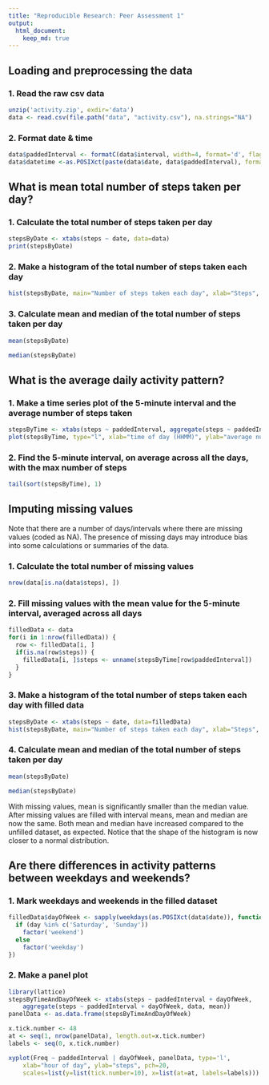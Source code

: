 ```yaml
---
title: "Reproducible Research: Peer Assessment 1"
output: 
  html_document:
    keep_md: true
---
```



## Loading and preprocessing the data

### 1. Read the raw csv data

```r
unzip('activity.zip', exdir='data')
data <- read.csv(file.path("data", "activity.csv"), na.strings="NA")
```

### 2. Format date & time

```r
data$paddedInterval <- formatC(data$interval, width=4, format='d', flag=0)
data$datetime <-as.POSIXct(paste(data$date, data$paddedInterval), format="%Y-%m-%d %H%M")
```

## What is mean total number of steps taken per day?

### 1. Calculate the total number of steps taken per day

```r
stepsByDate <- xtabs(steps ~ date, data=data)
print(stepsByDate)
```

### 2. Make a histogram of the total number of steps taken each day

```r
hist(stepsByDate, main="Number of steps taken each day", xlab="Steps", col="pink")
```

### 3. Calculate mean and median of the total number of steps taken per day

```r
mean(stepsByDate)
```

```r
median(stepsByDate)
```

## What is the average daily activity pattern?

### 1. Make a time series plot of the 5-minute interval and the average number of steps taken

```r
stepsByTime <- xtabs(steps ~ paddedInterval, aggregate(steps ~ paddedInterval, data, mean))
plot(stepsByTime, type="l", xlab="time of day (HHMM)", ylab="average number of steps")
```

### 2. Find the 5-minute interval, on average across all the days, with the max number of steps

```r
tail(sort(stepsByTime), 1)
```

## Imputing missing values

Note that there are a number of days/intervals where there are missing values (coded as NA). The presence of missing days may introduce bias into some calculations or summaries of the data.

### 1. Calculate the total number of missing values

```r
nrow(data[is.na(data$steps), ])
```

### 2. Fill missing values with the mean value for the 5-minute interval, averaged across all days

```r
filledData <- data
for(i in 1:nrow(filledData)) {
  row <- filledData[i, ]
  if(is.na(row$steps)) {
    filledData[i, ]$steps <- unname(stepsByTime[row$paddedInterval])
  }
}
```

### 3. Make a histogram of the total number of steps taken each day with filled data

```r
stepsByDate <- xtabs(steps ~ date, data=filledData)
hist(stepsByDate, main="Number of steps taken each day", xlab="Steps", col="pink")
```

### 4. Calculate mean and median of the total number of steps taken per day

```r
mean(stepsByDate)
```

```r
median(stepsByDate)
```

With missing values, mean is significantly smaller than the median value. After missing values are filled with interval means, mean and median are now the same. Both mean and median have increased compared to the unfilled dataset, as expected.
Notice that the shape of the histogram is now closer to a normal distribution.

## Are there differences in activity patterns between weekdays and weekends?

### 1. Mark weekdays and weekends in the filled dataset

```r
filledData$dayOfWeek <- sapply(weekdays(as.POSIXct(data$date)), function(day) {
  if (day %in% c('Saturday', 'Sunday'))
    factor('weekend')
  else
    factor('weekday')
})
```

### 2. Make a panel plot

```r
library(lattice)
stepsByTimeAndDayOfWeek <- xtabs(steps ~ paddedInterval + dayOfWeek,
    aggregate(steps ~ paddedInterval + dayOfWeek, data, mean))
panelData <- as.data.frame(stepsByTimeAndDayOfWeek)

x.tick.number <- 48
at <- seq(1, nrow(panelData), length.out=x.tick.number)
labels <- seq(0, x.tick.number)

xyplot(Freq ~ paddedInterval | dayOfWeek, panelData, type='l',
    xlab="hour of day", ylab="steps", pch=20,
    scales=list(y=list(tick.number=10), x=list(at=at, labels=labels)))
```
